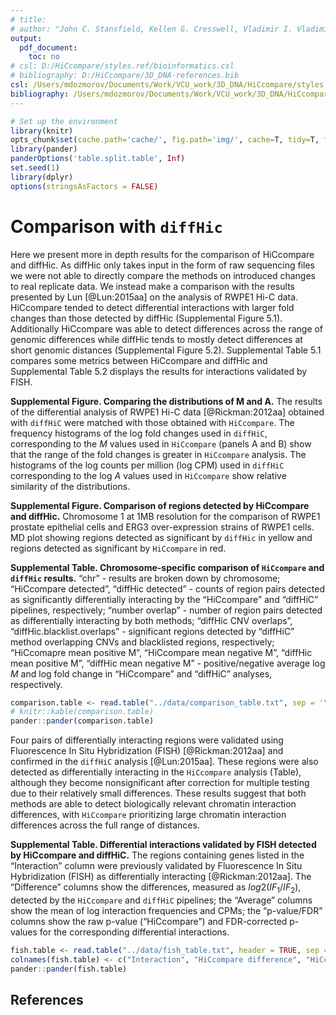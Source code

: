 ```yaml
---
# title: 
# author: "John C. Stansfield, Kellen G. Cresswell, Vladimir I. Vladimirov, Mikhail G. Dozmorov"
output:
  pdf_document:
    toc: no
# csl: D:/HiCcompare/styles.ref/bioinformatics.csl
# bibliography: D:/HiCcompare/3D_DNA-references.bib
csl: /Users/mdozmorov/Documents/Work/VCU_work/3D_DNA/HiCcompare/styles.ref/genome-research.csl
bibliography: /Users/mdozmorov/Documents/Work/VCU_work/3D_DNA/HiCcompare/3D_DNA-references.bib
---
```


```r
# Set up the environment
library(knitr)
opts_chunk$set(cache.path='cache/', fig.path='img/', cache=T, tidy=T, fig.keep='high', echo=F, dpi=100, warnings=F, message=F, comment=NA, warning=F, results='as.is', fig.width = 10, fig.height = 4) #out.width=700, 
library(pander)
panderOptions('table.split.table', Inf)
set.seed(1)
library(dplyr)
options(stringsAsFactors = FALSE)
```

\pagenumbering{gobble}

# Comparison with `diffHic`

Here we present more in depth results for the comparison of HiCcompare and diffHic. As diffHic only takes input in the form of raw sequencing files we were not able to directly compare the methods on introduced changes to real replicate data. We instead make a comparison with the results presented by Lun [@Lun:2015aa] on the analysis of RWPE1 Hi-C data. HiCcompare tended to detect differential interactions with larger fold changes than those detected by diffHic (Supplemental Figure 5.1). Additionally HiCcompare was able to detect differences across the range of genomic differences while diffHic tends to mostly detect differences at short genomic distances (Supplemental Figure 5.2). Supplemental Table 5.1 compares some metrics between HiCcompare and diffHic and Supplemental Table 5.2 displays the results for interactions validated by FISH.

**Supplemental Figure. Comparing the distributions of M and A.** The results of the differential analysis of RWPE1 Hi-C data [@Rickman:2012aa] obtained with `diffHiC` were matched with those obtained with `HiCcompare`. The frequency histograms of the log fold changes used in `diffHiC`, corresponding to the $M$ values used in `HiCcompare` (panels A and B) show that the range of the fold changes is greater in `HiCcompare` analysis. The histograms of the log counts per million (log CPM)  used in `diffHiC` corresponding to the log $A$ values used in `HiCcompare` show relative similarity of the distributions.

\begin{center}
\includegraphics[height=280px]{../figures/diffHic_vs_hiccompare_FC.png}
\end{center}

**Supplemental Figure. Comparison of regions detected by HiCcompare and diffHic.** Chromosome 1 at 1MB resolution for the comparison of RWPE1 prostate epithelial cells and ERG3 over-expression strains of RWPE1 cells. MD plot showing regions detected as significant by `diffHic` in yellow and regions detected as significant by `HiCcompare` in red. 

\begin{center}
\includegraphics[height=190px]{../figures/fig4.png}
\end{center}

**Supplemental Table. Chromosome-specific comparison of `HiCcompare` and `diffHic` results.**  "chr" - results are broken down by chromosome; "HiCcompare detected", "diffHic detected" - counts of region pairs detected as significantly differentially interacting by the "HiCcompare" and "diffHiC" pipelines, respectively; "number overlap" - number of region pairs detected as differentially interacting by both methods; "diffHic CNV overlaps", "diffHic.blacklist.overlaps" - significant regions detected by "diffHiC" method overlapping CNVs and blacklisted regions, respectively; "HiCcomapre mean positive M", "HiCcompare mean negative M", "diffHic mean positive M", "diffHic mean negative M" - positive/negative average log $M$ and log fold change in "HiCcompare" and "diffHiC" analyses, respectively. 

```r
comparison.table <- read.table("../data/comparison_table.txt", sep = '\t', head = TRUE, check.names = FALSE)
# knitr::kable(comparison.table)
pander::pander(comparison.table)
```

Four pairs of differentially interacting regions were validated using Fluorescence In Situ Hybridization (FISH) [@Rickman:2012aa] and confirmed in the `diffHiC` analysis [@Lun:2015aa]. These regions were also detected as differentially interacting in the `HiCcompare` analysis (Table), although they become nonsignificant after correction for multiple testing due to their relatively small differences. These results suggest that both methods are able to detect biologically relevant chromatin interaction differences, with `HiCcompare` prioritizing large chromatin interaction differences across the full range of distances.

**Supplemental Table. Differential interactions validated by FISH detected by HiCcompare and diffHiC.** The regions containing genes listed in the "Interaction" column were previously validated by Fluorescence In Situ Hybridization (FISH) as differentially interacting [@Rickman:2012aa]. The "Difference" columns show the differences, measured as $log2(IF_1/IF_2)$, detected by the `HiCcompare` and `diffHiC` pipelines; the "Average"  columns show the mean of log interaction frequencies and CPMs; the "p-value/FDR" columns show the raw p-value ("HiCcompare") and FDR-corrected p-values for the corresponding differential interactions.

```r
fish.table <- read.table("../data/fish_table.txt", header = TRUE, sep = '\t', check.names = FALSE)
colnames(fish.table) <- c("Interaction", "HiCcompare difference", "HiCcompare average", "diffHic difference", "diffHic average", "HiCcompare p-value", "HiCcompare FDR", "diffHic FDR")
pander::pander(fish.table)
```

## References